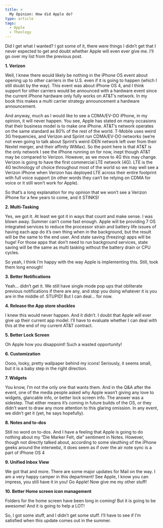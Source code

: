 ```yaml
---
title: >
  My Opinion: How did Apple do?
type: article
tags:
  - Apple
  - Theology
---
```


Did I get what I wanted? I got some of it, there were things I didn’t get that I never expected to get and doubt whether Apple will even ever give me. I’ll go over my list from the previous post.

**1\. Verizon**

Well, I knew there would likely be nothing in the iPhone OS event about opening up to other carriers in the U.S. even if it is going to happen (which I still doubt by the way). This event was about iPhone OS 4, and I think support for other carriers would be announced with a hardware event since the current iPhone hardware only fully works on AT&T’s network. In my book this makes a multi carrier strategy announcement a hardware announcement.

And anyway, much as I would like to see a CDMA/EV-DO iPhone, in my opinion, it will never happen. You see, Apple has stated on many occasions that their business model is to make one iPhone. AT&T’s network operates on the same standard as 80% of the rest of the world. T-Mobile uses weird 3G frequencies, and Verizon and Sprint run CDMA/EV-DO networks (we’re not even going to talk about Sprint’s weird iDEN network left over from their Nextel merger, and their affinity WiMax). So the point here is that AT&T is the only network I see the iPhone running on for now, inept though AT&T may be compared to Verizon. However, as we move to 4G this may change. Verizon is going to have the first commercial LTE network (4G). LTE is the 4G technology of choice throughout most of the world so we may well see a Verizon iPhone when Verizon has deployed LTE across their entire footprint with full voice support (in other words they can’t be relying on CDMA for voice or it still won’t work for Apple).

So that’s a long explanation for my opinion that we won’t see a Verizon iPhone for a few years to come, and it STINKS!

**2\. Multi-Tasking**

Yes, we got it. At least we got it in ways that count and make sense. I was blown away. Summer can’t come fast enough. Apple will be providing 7 OS integrated services to reduce the processor strain and battery life issues of having each app do it’s own thing when in the background, but the result will be the same to the end user. And state saving (freezing) apps will be huge! For those apps that don’t need to run background services, state saving will be the same as multi tasking without the battery drain or CPU cycles.

So yeah, I think I’m happy with the way Apple is implementing this. Still, took them long enough!

**3\. Better Notifications**

Yeah… didn’t get it. We still have single mode pop ups that obliterate previous notifications if there are any, and stop you doing whatever it is you are in the middle of. STUPID! But I can deal… for now.

**4\. Release the App store shackles**

I knew this would never happen. And it didn’t. I doubt that Apple will ever give up their current app model. I’ll have to evaluate whether I can deal with this at the end of my current AT&T contract.

**5\. Better Lock Screen**

Oh Apple how you disappoint! Such a wasted opportunity!

**6\. Customization**

Oooo, looky, pretty wallpaper behind my icons! Seriously, it seems small, but it is a baby step in the right direction.

**7\. Widgets**

You know, I’m not the only one that wants them. And in the Q&A after the event, one of the media people asked why Apple wasn’t giving any love to widgets, glancable info, or better lock screen info. The answer was a sidestep. That either means it’s coming in future builds of the OS, or they didn’t want to draw any more attention to this glaring omission. In any event, we didn’t get it (yet, he says hopefully).

**8\. Notes and to-dos**

Still no word on to-dos. And I have a feeling that Apple is going to do nothing about my “Die Marker Felt, die” sentiment in Notes. However, though not directly talked about, according to some sleuthing of the iPhone geeks around the interwebz, it does seem as if over the air note sync is a part of iPhone OS 4

**9\. Unified Inbox View**

We got that and more. There are some major updates for Mail on the way. I am a very happy camper in this department! See Apple, I know you can impress, you still have it in you! Go Apple! Now give me my other stuff!

**10\. Better Home screen icon management**

Folders for the home screen have been long in coming! But it is going to be awesome! And it is going to help a LOT!

So, I got some stuff, and I didn’t get some stuff. I’ll have to see if I’m satisfied when this update comes out in the summer.

